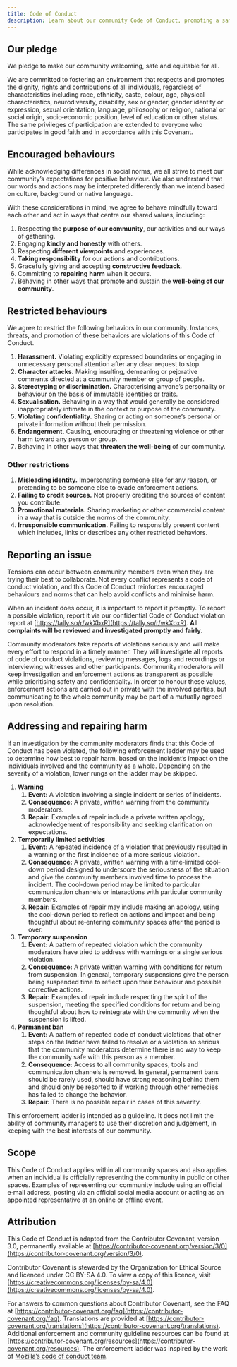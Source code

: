 ```yaml
---
title: Code of Conduct
description: Learn about our community Code of Conduct, promoting a safe, inclusive and respectful environment. Understand encouraged behaviours, restricted actions, reporting procedures and enforcement guidelines.
---
```


## Our pledge

We pledge to make our community welcoming, safe and equitable for all.

We are committed to fostering an environment that respects and promotes the dignity, rights and contributions of all individuals, regardless of characteristics including race, ethnicity, caste, colour, age, physical characteristics, neurodiversity, disability, sex or gender, gender identity or expression, sexual orientation, language, philosophy or religion, national or social origin, socio‐economic position, level of education or other status. The same privileges of participation are extended to everyone who participates in good faith and in accordance with this Covenant.

## Encouraged behaviours

While acknowledging differences in social norms, we all strive to meet our community’s expectations for positive behaviour. We also understand that our words and actions may be interpreted differently than we intend based on culture, background or native language.

With these considerations in mind, we agree to behave mindfully toward each other and act in ways that centre our shared values, including:

1. Respecting the **purpose of our community**, our activities and our ways of gathering.
2. Engaging **kindly and honestly** with others.
3. Respecting **different viewpoints** and experiences.
4. **Taking responsibility** for our actions and contributions.
5. Gracefully giving and accepting **constructive feedback**.
6. Committing to **repairing harm** when it occurs.
7. Behaving in other ways that promote and sustain the **well‐being of our community**.

## Restricted behaviours

We agree to restrict the following behaviors in our community. Instances, threats, and promotion of these behaviors are violations of this Code of Conduct.

1. **Harassment.** Violating explicitly expressed boundaries or engaging in unnecessary personal attention after any clear request to stop.
2. **Character attacks.** Making insulting, demeaning or pejorative comments directed at a community member or group of people.
3. **Stereotyping or discrimination.** Characterising anyone’s personality or behaviour on the basis of immutable identities or traits.
4. **Sexualisation.** Behaving in a way that would generally be considered inappropriately intimate in the context or purpose of the community.
5. **Violating confidentiality.** Sharing or acting on someone’s personal or private information without their permission.
6. **Endangerment.** Causing, encouraging or threatening violence or other harm toward any person or group.
7. Behaving in other ways that **threaten the well‐being** of our community.

### Other restrictions

1. **Misleading identity.** Impersonating someone else for any reason, or pretending to be someone else to evade enforcement actions.
2. **Failing to credit sources.** Not properly crediting the sources of content you contribute.
3. **Promotional materials.** Sharing marketing or other commercial content in a way that is outside the norms of the community.
4. **Irresponsible communication.** Failing to responsibly present content which includes, links or describes any other restricted behaviors.

## Reporting an issue

Tensions can occur between community members even when they are trying their best to collaborate. Not every conflict represents a code of conduct violation, and this Code of Conduct reinforces encouraged behaviours and norms that can help avoid conflicts and minimise harm.

When an incident does occur, it is important to report it promptly. To report a possible violation, report it via our confidential Code of Conduct violation report at [https://tally.so/r/wkXbxR](https://tally.so/r/wkXbxR). **All complaints will be reviewed and investigated promptly and fairly.**

Community moderators take reports of violations seriously and will make every effort to respond in a timely manner. They will investigate all reports of code of conduct violations, reviewing messages, logs and recordings or interviewing witnesses and other participants. Community moderators will keep investigation and enforcement actions as transparent as possible while prioritising safety and confidentiality. In order to honour these values, enforcement actions are carried out in private with the involved parties, but communicating to the whole community may be part of a mutually agreed upon resolution.

## Addressing and repairing harm

If an investigation by the community moderators finds that this Code of Conduct has been violated, the following enforcement ladder may be used to determine how best to repair harm, based on the incident’s impact on the individuals involved and the community as a whole. Depending on the severity of a violation, lower rungs on the ladder may be skipped.

1. **Warning**
   1. **Event:** A violation involving a single incident or series of incidents.
   2. **Consequence:** A private, written warning from the community moderators.
   3. **Repair:** Examples of repair include a private written apology, acknowledgement of responsibility and seeking clarification on expectations.
2. **Temporarily limited activities**
   1. **Event:** A repeated incidence of a violation that previously resulted in a warning or the first incidence of a more serious violation.
   2. **Consequence:** A private, written warning with a time‐limited cool‐down period designed to underscore the seriousness of the situation and give the community members involved time to process the incident. The cool‐down period may be limited to particular communication channels or interactions with particular community members.
   3. **Repair:** Examples of repair may include making an apology, using the cool‐down period to reflect on actions and impact and being thoughtful about re‐entering community spaces after the period is over.
3. **Temporary suspension**
   1. **Event:** A pattern of repeated violation which the community moderators have tried to address with warnings or a single serious violation.
   2. **Consequence:** A private written warning with conditions for return from suspension. In general, temporary suspensions give the person being suspended time to reflect upon their behaviour and possible corrective actions.
   3. **Repair:** Examples of repair include respecting the spirit of the suspension, meeting the specified conditions for return and being thoughtful about how to reintegrate with the community when the suspension is lifted.
4. **Permanent ban**
   1. **Event:** A pattern of repeated code of conduct violations that other steps on the ladder have failed to resolve or a violation so serious that the community moderators determine there is no way to keep the community safe with this person as a member.
   2. **Consequence:** Access to all community spaces, tools and communication channels is removed. In general, permanent bans should be rarely used, should have strong reasoning behind them and should only be resorted to if working through other remedies has failed to change the behavior.
   3. **Repair:** There is no possible repair in cases of this severity.

This enforcement ladder is intended as a guideline. It does not limit the ability of community managers to use their discretion and judgement, in keeping with the best interests of our community.

## Scope

This Code of Conduct applies within all community spaces and also applies when an individual is officially representing the community in public or other spaces. Examples of representing our community include using an official e‐mail address, posting via an official social media account or acting as an appointed representative at an online or offline event.

## Attribution

This Code of Conduct is adapted from the Contributor Covenant, version 3.0, permanently available at [https://contributor-covenant.org/version/3/0](https://contributor-covenant.org/version/3/0).

Contributor Covenant is stewarded by the Organization for Ethical Source and licenced under CC BY-SA 4.0. To view a copy of this licence, visit [https://creativecommons.org/licenses/by-sa/4.0](https://creativecommons.org/licenses/by-sa/4.0).

For answers to common questions about Contributor Covenant, see the FAQ at [https://contributor-covenant.org/faq](https://contributor-covenant.org/faq). Translations are provided at [https://contributor-covenant.org/translations](https://contributor-covenant.org/translations). Additional enforcement and community guideline resources can be found at [https://contributor-covenant.org/resources](https://contributor-covenant.org/resources). The enforcement ladder was inspired by the work of [Mozilla’s code of conduct team](https://github.com/mozilla/inclusion).

